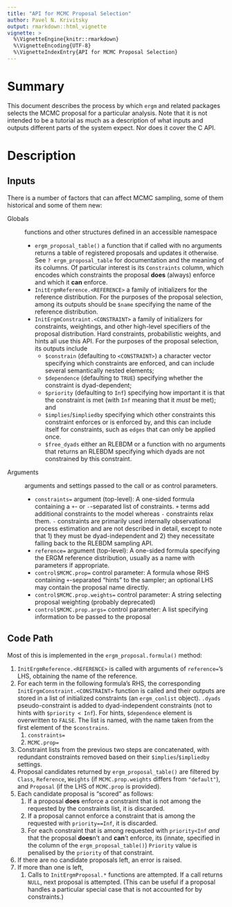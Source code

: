 ```yaml
---
title: "API for MCMC Proposal Selection"
author: Pavel N. Krivitsky
output: rmarkdown::html_vignette
vignette: >
  %\VignetteEngine{knitr::rmarkdown}
  %\VignetteEncoding{UTF-8}
  %\VignetteIndexEntry{API for MCMC Proposal Selection}
---
```


# Summary

This document describes the process by which `ergm` and related packages selects the MCMC proposal for a particular analysis. Note that it is not intended to be a tutorial as much as a description of what inputs and outputs different parts of the system expect. Nor does it cover the C API.

# Description

## Inputs

There is a number of factors that can affect MCMC sampling, some of them historical and some of them new:

Globals

: functions and other structures defined in an accessible namespace

    * `ergm_proposal_table()` a function that if called with no arguments returns a table of registered proposals and updates it otherwise. See `? ergm_proposal_table` for documentation and the meaning of its columns. Of particular interest is its `Constraints` column, which encodes which constraints the proposal **does** (always) enforce and which it **can** enforce.
    * `InitErgmReference.<REFERENCE>` a family of initializers for the reference distribution. For the purposes of the proposal selection, among its outputs should be `$name` specifying the name of the reference distribution.
    * `InitErgmConstraint.<CONSTRAINT>` a family of initializers for constraints, weightings, and other high-level specifiers of the proposal distribution. Hard constraints, probabilistic weights, and hints all use this API. For the purposes of the proposal selection, its outputs include
        * `$constrain` (defaulting to `<CONSTRAINT>`) a character vector specifying which constraints are enforced, and can include several semantically nested elements;
        * `$dependence` (defaulting to `TRUE`) specifying whether the constraint is dyad-dependent;
        * `$priority` (defaulting to `Inf`) specifying how important it is that the constraint is met (with `Inf` meaning that it *must* be met); and
        * `$implies`/`$impliedby` specifying which other constraints this constraint enforces or is enforced by, and this can include itself for constraints, such as `edges` that can only be applied once.
        * `$free_dyads` either an RLEBDM or a function with no arguments that returns an RLEBDM specifying which dyads are not constrained by this constraint.

Arguments

: arguments and settings passed to the call or as control parameters.

    * `constraints=` argument (top-level): A one-sided formula containing a `+`- or `-`-separated list of constraints. `+` terms add additional constraints to the model whereas `-` constraints relax them. `-` constraints are primarily used internally observational process estimation and are not described in detail, except to note that 1) they must be dyad-independent and 2) they necessitate falling back to the RLEBDM sampling API.
    * `reference=` argument (top-level): A one-sided formula specifying the ERGM reference distribution, usually as a name with parameters if appropriate.
    * `control$MCMC.prop=` control parameter: A formula whose RHS containing `+`-separated "hints" to the sampler; an optional LHS may contain the proposal name directly.
    * `control$MCMC.prop.weights=` control parameter: A string selecting proposal weighting (probably deprecated)
    * `control$MCMC.prop.args=` control parameter: A list specifying information to be passed to the proposal

## Code Path

Most of this is implemented in the `ergm_proposal.formula()` method:

1. `InitErgmReference.<REFERENCE>` is called with arguments of `reference=`'s LHS, obtaining the name of the reference.
1. For each term in the following formula's RHS, the corresponding `InitErgmConstraint.<CONSTRAINT>` function is called and their outputs are stored in a list of initialized constraints (an `ergm_conlist` object). `.dyads` pseudo-constraint is added to dyad-independent constraints (not to hints with `$priority < Inf`). For hints, `$dependence` element is overwritten to `FALSE`. The list is named, with the name taken from the first element of the `$constrains`.
    1. `constraints=`
    1. `MCMC.prop=`
1. Constraint lists from the previous two steps are concatenated, with redundant constraints removed based on their `$implies`/`$impliedby` settings.
1. Proposal candidates returned by `ergm_proposal_table()` are filtered by `Class`, `Reference`, `Weights` (if `MCMC.prop.weights` differs from `"default"`), and `Proposal` (if the LHS of `MCMC.prop` is provided).
1. Each candidate proposal is "scored" as follows:
    1. If a proposal **does** enforce a constraint that is not among the requested by the constraints list, it is discarded.
    1. If a proposal cannot enforce a constraint that is among the requested with `priority==Inf`, it is discarded.
    1. For each constraint that is among requested with `priority<Inf` *and* that the proposal **does**n't and **can**'t enforce, its (innate, specified in the column of the `ergm_proposal_table()`) `Priority` value is penalised by the `priority` of that constraint.
1. If there are no candidate proposals left, an error is raised.
1. If more than one is left,
    1. Calls to `InitErgmProposal.*` functions are attempted. If a call returns `NULL`, next proposal is attempted. (This can be useful if a proposal handles a particular special case that is not accounted for by constraints.)
